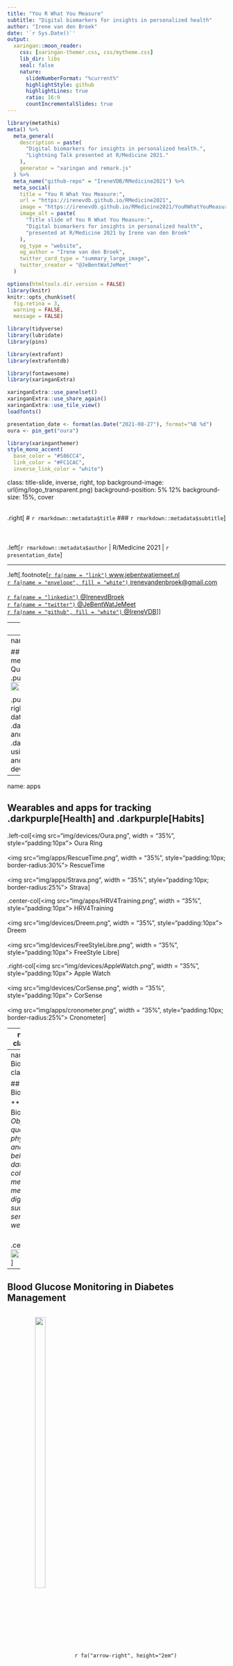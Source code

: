 ```yaml
---
title: "You R What You Measure"
subtitle: "Digital biomarkers for insights in personalized health"  
author: "Irene van den Broek"
date: '`r Sys.Date()`'
output:
  xaringan::moon_reader:
    css: [xaringan-themer.css, css/mytheme.css]
    lib_dir: libs
    seal: false 
    nature:
      slideNumberFormat: "%current%"
      highlightStyle: github
      highlightLines: true
      ratio: 16:9
      countIncrementalSlides: true
---
```


```r
library(metathis)
meta() %>%
  meta_general(
    description = paste(
      "Digital biomarkers for insights in personalized health.",
      "Lightning Talk presented at R/Medicine 2021."
    ),
    generator = "xaringan and remark.js"
  ) %>%
  meta_name("github-repo" = "IreneVDB/RMedicine2021") %>% 
  meta_social(
    title = "You R What You Measure:",
    url = "https://irenevdb.github.io/RMedicine2021",
    image = "https://irenevdb.github.io/RMedicine2021/YouRWhatYouMeasure_title.png",
    image_alt = paste(
      "Title slide of You R What You Measure:", 
      "Digital biomarkers for insights in personalized health", 
      "presented at R/Medicine 2021 by Irene van den Broek"
    ),
    og_type = "website",
    og_author = "Irene van den Broek",
    twitter_card_type = "summary_large_image",
    twitter_creator = "@JeBentWatJeMeet"
  )

```

```r
options(htmltools.dir.version = FALSE)
library(knitr)
knitr::opts_chunk$set(
  fig.retina = 3,
  warning = FALSE, 
  message = FALSE)

library(tidyverse)
library(lubridate)
library(pins)

library(extrafont)
library(extrafontdb) 

library(fontawesome)
library(xaringanExtra)

xaringanExtra::use_panelset()
xaringanExtra::use_share_again()
xaringanExtra::use_tile_view()
loadfonts() 

presentation_date <- format(as.Date("2021-08-27"), format="%B %d")
oura <- pin_get("oura")

```

```r
library(xaringanthemer)
style_mono_accent(
  base_color = "#586CC4",
  link_color = "#FC1CAC",
  inverse_link_color = "white")
```

class: title-slide, inverse, right, top
background-image: url(img/logo_transparent.png)
background-position: 5% 12%
background-size: 15%, cover

<br>
.right[
# `r rmarkdown::metadata$title`
### `r rmarkdown::metadata$subtitle`
]
<br> <br> <br> <br> 
.left[`r rmarkdown::metadata$author` | R/Medicine 2021 | `r presentation_date`]
<hr>

.left[.footnote[[`r fa(name = "link")`  www.jebentwatjemeet.nl](https://www.jebentwatjemeet.nl) <br>
[`r fa(name = "envelope", fill = "white")` irenevandenbroek@gmail.com](mailto:irenevandenbroek@gmail.com)<br><br>
[`r fa(name = "linkedin") ` @IrenevdBroek](https://www.linkedin.com/in/irenevdbroek/)<br>
[`r fa(name = "twitter") ` @JeBentWatJeMeet](http://twitter.com/JeBentWatJeMeet)<br>
[`r fa(name = "github", fill = "white")`  @IreneVDB](http://github.com/IreneVDB)
]]

---
layout:true

<div class="my-footer">
<span style="width:100%; text-align:center"> 
| `r fa(name = "link")`
<a href=https://www.jebentwatjemeet.nl style="color: white"> 
  jebentwatjemeet.nl </a>| `r fa(name = "github")` 
<a href=http://github.com/IreneVDB style="color: white"> 
  @IreneVDB  </a>| `r fa(name = "twitter") `
<a href=http://twitter.com/JeBentWatJeMeet style="color: white"> 
  @JeBentWatJeMeet  </a>|
</span>
</div> 

---
name: intro
class: top

## You are what you measure: My Quantified Self Project
<br>
.pull-left[.center[<img src="img/Logo_8factors.png" width="90%">]]

.pull-right[.center[Collecting data about my .darkpink.large[Health] and .darkpink.large[Habits] using apps, sensors and wearable devices]]

---
name: apps

## Wearables and apps for tracking .darkpurple[Health] and .darkpurple[Habits]

.left-col[<img src="img/devices/Oura.png", width = "35%", style="padding:10px"> Oura Ring
<br><br>
<img src="img/apps/RescueTime.png", width = "35%", style="padding:10px; border-radius:30%"> RescueTime
<br><br>
<img src="img/apps/Strava.png", width = "35%", style="padding:10px; border-radius:25%"> Strava]

.center-col[<img src="img/apps/HRV4Training.png", width = "35%", style="padding:10px"> HRV4Training
<br><br>
<img src="img/devices/Dreem.png", width = "35%", style="padding:10px"> Dreem
<br><br>
<img src="img/devices/FreeStyleLibre.png", width = "35%", style="padding:10px"> FreeStyle Libre]

.right-col[<img src="img/devices/AppleWatch.png", width = "35%", style="padding:10px"> Apple Watch
<br><br>
<img src="img/devices/CorSense.png", width = "35%", style="padding:10px"> CorSense
<br><br>
<img src="img/apps/cronometer.png", width = "35%", style="padding:10px; border-radius:25%"> Cronometer]

---
name: aim
class: center

## .left[Let's talk biomarkers. Let's talk health tech. Let's talk R!]

<br>
.pull-left[`r fa("mobile-alt", fill="#586CC4", height = "7em", margin_left="1em", margin_right="1em")` `r fa("heartbeat", fill="#586CC4", height = "7em", margin_left="1em", margin_right="1em")`
<br>
<br>
.xlarge[The potential of digital biomarkers to advance personalized health]
<br><br>
Personal use <br> Clinical trials <br> Clinical practice]

.pull-right[`r fa("r-project", fill="#586CC4", height = "7em", margin_left="1em", margin_right="1em")`
<br>
<br>
.xlarge[The power of R to support digital health data] 
<br><br>
Data collection <br> Data analysis <br> Data communication]

---
name: Digital Biomarkers
class: left

## Digital Biomarkers

** Digital Biomarkers**: _Objective, quantifiable physiological and behavioral data that are collected and measured by means of digital devices such as apps, sensors and wearables._

<br>
.center[<img src="img/PersonalizedHealth.png" width="100%">]

---

## Blood Glucose Monitoring in Diabetes Management

<div style="vertical-align:middle; display:inline-block; text-align:center; width:30%;">
<img src="img/blooddraw.png" width="40%"/> 
</div>
`r fa("arrow-right", height="2em")`
<div style="vertical-align:middle; display:inline-block; text-align:center; width:30%;">
<img src="img/fingerprick.png" width="40%"/> 
</div>
`r fa("arrow-right", height="2em")`
<div style="vertical-align:middle; display:inline-block; text-align:center; width:30%;">
<img src="img/sensor.png" width="40%"/>
</div>

<br>
<hr>
<br>

<div style="vertical-align:top; display:inline-block; text-align:center; width:24%;">
    <img src="img/devices/Dexcom.png" height="200px"/>
    <span style="display:block;">Dexcom</span>
</div>

<div style="vertical-align:top; display:inline-block; text-align:center; width:24%;">
    <img src="img/devices/Eversense.png" height="200px"/>
    <span style="display:block;">Eversense</span>
</div>

<div style="vertical-align:top; display:inline-block; text-align:center; width:24%;">
    <img src="img/devices/FSL.png" height="200px"/>
    <span style="display:block;">FreeStyle Libre</span>
</div>

<div style="vertical-align:top; display:inline-block; text-align:center; width:24%;">
    <img src="img/devices/MedtronicGL3.png" height="200px"/>
    <span style="display:block;">Medtronic</span>
</div>

---
name: R-R intervals
class: left

## Heart Rate Variability: a non-invasive marker of .darkpurple[Stress]

**HRV** is the variation in time between consecutive heart beats and reflects the heart's capacity to adapt to changes

<br>
.center[<img src="img/ECG_RR.png" width="100%">]

---
name: HRV applications
class: center

## .left[Daily HRV measurement to monitor .darkpurple[Stress] and .darkpurple[Recovery]]

.left-column[Using **Corsense** and **HRV4Training** app <br><br>
<img src="img/devices/CorSense.png" width = "40%"> <br><br>
<img src="img/apps/HRV4Training.png" width = "40%" style="padding:10px">
]

.right-column[
<iframe src="data/eTrend_HRV4T_H250.html" width="100%" height="450" id="igraph" scrolling="no" seamless="seamless" frameBorder="0"> </iframe>
]

---
name: timeseries
class: center

## .left[More .darkpurple[Long-term] Trends: Step Count, Body Weight and Sleep]

.panelset[

.panel[.panel-name[Step Count]

.left-column[
Using **Apple Watch** <br><br>
<img src="img/devices/AppleWatch.png" width="100px">
<br><br>
<img src="img/apps/applewatch.jpg" width="100px"; style="padding:10px; border-radius:25%;">
]

.right-column[
<iframe src="data/eTrend_Steps.html" width="100%" height="400" id="igraph" scrolling="no" seamless="seamless" frameBorder="0"> </iframe>
]

] <!---->

.panel[.panel-name[Body Weight]

.left-column[
Using **QardioBase** smart scale <br><br>
<img src="img/devices/QardioBase.png" width="100px">
<br><br>
<img src="img/apps/Qardio.png" width="100px"; style="padding:10px; border-radius:25%;">
]

.right-column[
<iframe src="data/eTrend_Weight.html" width="100%" height="400" id="igraph" scrolling="no" seamless="seamless" frameBorder="0"> </iframe>
]

] <!---->

.panel[.panel-name[Sleep]

.left-column[
Using **Dreem** headband <br><br>
<img src="img/devices/Dreem.png" width="100px">
<br><br>
<img src="img/apps/dreem.png" width="100px"; style="padding:10px; border-radius:25%;">
]

.right-column[
<iframe src="data/eTrend_Sleep.html" width="100%" height="400" id="igraph" scrolling="no" seamless="seamless" frameBorder="0"> </iframe>
]

] <!---->

] <!---->
---
name: Nightly patterns
class: center

## .left[More about .darkpurple[Sleep]: the Easiest way to collect data!]

.panelset[

.panel[.panel-name[Sleep Phases]
.left-column[
Using **Dreem Headband**<br>
<img src="img/devices/Dreem.png" width="100px">
<br>
<img src="img/apps/dreem.png" width="100px"; style="padding:10px; border-radius:25%;">
]

.right-column[
```r
source("src/Daily_categoric.R")
ggridge.sleep()
```
]
] <!---->

.panel[.panel-name[HRV]

.left-column[
Using **Oura Ring**<br>
<img src="img/devices/Oura.png" width="100px">
<br>
<img src="img/apps/Oura.png" width="100px"; style="padding:10px; border-radius:25%;">
]

.right-column[
```r
source("src/Daily_timeserie.R")

oura_noNA <- oura[["Sleep"]] %>%
  filter(is.na(sleep.period_id) == FALSE)

oura_HRV <- map(1:nrow(oura_noNA), function(row){
  df <- data.frame(datetime = seq(as_datetime(oura_noNA$sleep.bedtime_start[row], tz = "CET"),
                                  as_datetime(oura_noNA$sleep.bedtime_end[row], tz = "CET"), by = "5 mins"),
                   HRV = unlist(oura_noNA$sleep.rmssd_5min[row]))
}) %>%
  bind_rows() %>%
  filter(HRV > 0) %>%
  mutate(datetime = round_date(datetime, unit = "5mins"))

daily.timeserie("Oura Ring", df = oura_HRV, datetime_col ="datetime", value_col = "HRV", var = "HRV", unit = "msec", day_or_night = "night", hue = 0.65, ymin = 40, ymax = 170, starttime = 21, endtime = 8.5)
```
]

] <!---->

.panel[.panel-name[Heart Rate]

.left-column[
Using **Oura Ring**<br>
<img src="img/devices/Oura.png" width="100px">
<br>
<img src="img/apps/Oura.png" width="100px"; style="padding:10px; border-radius:25%;">
]

.right-column[
```r
oura_HR <- map(1:nrow(oura_noNA), function(row){
  df <- data.frame(datetime = seq(as_datetime(oura_noNA$sleep.bedtime_start[row], tz = "CET"),
                                  as_datetime(oura_noNA$sleep.bedtime_end[row], tz = "CET"), by = "5 mins"),
                   HR = unlist(oura_noNA$sleep.hr_5min[row]))
}) %>%
  bind_rows() %>%
  filter(HR > 0) %>%
  mutate(datetime = round_date(datetime, unit = "5mins"))

daily.timeserie("Oura Ring", df = oura_HR, datetime_col ="datetime", value_col = "HR", var = "Heart Rate", unit = "BPM", day_or_night = "night", hue = 0.45, ymin = 40, ymax = 66, starttime = 21, endtime = 8.5)
```
]

] <!---->

] <!---->

---
name: Biological Clock
class: center

## .left[Daily Rhythms and the .darkpurple[Biological Clock]]

.panelset.sideways[

.panel[.panel-name[Sleep]
<img src ="img/apps/dreem.png" height="50px" style="float:right;margin-bottom:-50px;border-radius:10px">
```r
source("src/ggridge_dow.R")
load("data/Sleep_Times.RData")

make.ggridge.time(tracker = "Dreem", df = Sleep_Times,
                  time_columns = c("Sleep Start","Wake Up"),
                  timescale = "night", duration_column = NULL, group = NULL,
                  base_hue = 0.75, hue_range= 0.45,
                  title_key = "Sleep")
```

] <!---->

.panel[.panel-name[Meals]
<img src ="img/apps/cronometer.png" height="50px" style="float:right;margin-bottom:-50px">
```r
source("src/ggridge_dow.R")
load("data/Meal_Times.RData")

make.ggridge.time(tracker = "Cronometer",
                  df = Meal_Times,
                  time_columns = c("Breakfast", "Lunch", "Dinner"),
                  timescale = "day", duration_column = NULL, group = NULL,
                  base_hue = 0.55, hue_range = 0.45,
                  title_key = "Meal")
```

] <!---->

.panel[.panel-name[Excercise]
<img src ="img/apps/Strava.png" height="50px" style="float:right;margin-bottom:-50px;border-radius:10px">
```r
source("src/ggridge_dow.R")
load("data/Strava.RData")

make.ggridge.time(tracker = "Strava", df = Strava, time_columns = "start_date_local", duration_column = "Duration_min", group= "Type",
                  title_key = "Exercise",base_hue = 0.55, hue_range = 0.5, add_poly = FALSE)
```

] <!---->

] <!---->

---
name: Productivity
class: center

## .left[Tracking .darkpurple[Productivity] and .darkpurple[Screen Time]]

.left-column[
Using **RescueTime**<br>
<img src="img/apps/RescueTime.png" width="100px"; style="padding:10px; border-radius:25%;">
]

.right-column[
<img src="img/PCTimes.png">
]

---
name: Female Cycle
class: left

## .darkpurple[Montly Rhythms] and Hormonal Influences

.panelset.sideways[

.panel[.panel-name[Body Temperature]
<img src ="img/apps/Oura.png" height="50px" style="float:right; margin-bottom:-50px; border-radius:25%">
```r
source("src/cyclical.R")
load("data/period.RData")

make.menstrual.heatmap(tracker = "Oura Ring", df = oura[["Sleep"]],
                      column = sleep.temperature_deviation,
                      lab = "Body Temperature", type = "value",
                      title = "Body Temperature during Sleep along the Female Cycle",
                      hue = 0.55)
```
] <!---->

.panel[.panel-name[Breathing]
<img src ="img/apps/Oura.png" height="50px" style="float:right;margin-bottom:-50px; border-radius: 25%">
```r
make.menstrual.heatmap(tracker = "Oura Ring", df = oura[["Sleep"]],
                      column = sleep.breath_average,
                      lab = "Respiration Rate", type = "value",
                      title = "Respiration Rate during Sleep along the Female Cycle",
                      hue = 0.47)
```
] <!---->

.panel[.panel-name[Headaches]
<img src ="img/apps/tracknshare.png" height="50px" style="float:right; margin-bottom:-50px; border-radius:25%">
```r

load("/Users/irenevandenbroek/Documents/R-Projects/Projects/QuantifiedSelf/Mood/Mood.RData")

Mood <- Mood %>%
  mutate(Headache = factor(case_when(Headache == "0" ~ "None",
                                    Headache == "1" ~ "Mild",
                                    Headache == "2" ~ "Moderate",
                                    Headache == "3" ~ "Severe",
                                    TRUE ~ "No data"),
                          levels = c("None", "Mild", "Moderate", "Severe", "No data")))

make.menstrual.heatmap(tracker = "TracknShare", df = Mood,
                       column = Headache, lab = "Headache",
                       type = "value",
                       title = "Headache occurence along the Female Cycle",
                       hue = 0.51)
```

] <!---->
] <!---->

---
name: Conclusion
class: left

## In Conclusion...You R What You Measure!

<img src="img/sleep_move_R_repeat.png">

.Footnote[Future (R-) Goals:
- **Automate** and **Share** data upload, analysis and visualization 
- Work together on **Digital Health** Data (Viz) Projects ([*Get in touch!*](mailto:irenevandenbroek@gmail.com))]

---
name: Resources
class: left

## Resources

**Blood Sugar Monitoring** for personalized nutrition:<br>
[The Personalized Nutrition Project](http://personalnutrition.org/Home)

<hr>

**Heart Rate Variability:** <br>
`r emo::ji("package")` {[RHRV](https://rhrv.r-forge.r-project.org/index.html)} <br>
[EliteHRV](https://elitehrv.com) blog <br>
[HRV4Training](https://www.hrv4training.com/blog) blog

<hr>

**Data Visualization** R packages: <br>
`r emo::ji("package")` {[echarts4r](https://echarts4r.john-coene.com)} <br>
`r emo::ji("package")` {[ggridges](https://cran.r-project.org/web/packages/ggridges/vignettes/introduction.html)} <br>
`r emo::ji("package")` {[ggplot2](https://ggplot2.tidyverse.org)} 

---
name: Bonus slides
class: inverse, center, middle

background-image: url(img/logo_transparent.png)
background-position: 5% 10%
background-size: 10%, cover

<br>
#Bonus slides <br>
(Slides that did not fit in the 10 min talk)

<div class="my-footer"></div>

---
name: HRV Recommendations
class: center

## .left[Be aware *how* Heart Rate Variability is .darkpurple[Measured]...]

```r
source("src/gt_layout.R")

HRV_table <- data.frame(
  "Sensor" = c("Electric (chest strap)", "Optic (wrist, arm, finger, ear)"),
  "Time" = c("First thing upon awakening", "Fixed time of day"),
  "Length" = c("5 min", "> 1 min"),
  "Position" = c("Supine / Laying", "Sitting"),
  "Breathing" = c("Natural", "Paced"),
  "Frequency" = c("Every day", "At least 3x per week")) %>%
  magrittr::set_rownames(c("Optimal", "Alternative")) %>%
  t() %>%
  as.data.frame() %>%
  gt(rownames_to_stub = TRUE) %>%
  tab_header(title = "Recommendations for short-term HRV readings") %>%
  set.table.layout()

HRV_table
```

---
name: HRV Analysis 
class: center

## .left[...and *how* Heart Rate Variability is .darkpurple[Analysed]...]

<div style="vertical-align:top; display:inline-block; text-align:center; width:33%;">
   <img src="img/RR.png">
    <span style="display:block;">Time Domain</span>
</div>

<div style="vertical-align:top; display:inline-block; text-align:center; width:33%;">
   <img src="img/psd.png">
    <span style="display:block;">Frequency Domain</span>
</div>

<div style="vertical-align:top; display:inline-block; text-align:center; width:33%;">
   <img src="img/Poincare.png">
    <span style="display:block;">Non-Linear Analysis</span>
</div>

---
name: HRV Long-term
class: top left

## .left[Another application of HRV: .darkpurple[Long-term] measurements]

.left-column[.center[HRV for **Biofeedback** or **Sport Performance** <br><br> <img src="img/devices/polarH10.png" width = "40%">  <br> Polar H10 <br><br> <img src="img/apps/HRVlogger.png" width = "40%" style="padding:10px; border-radius:30%"> <br> HRV Logger app
]]

.right-column[
```r
HRVLogger <- pin_get("HRVLogger")
source("src/HRV_longterm.R")
par(mfrow = c(2, 1), oma = c(0,0,0,0))
make.plot.HRV_sport()
make.plot.HRV.Breath()
```
]

---
name: api
class: center

## .left[How to get the Data? All Ways lead to R...!]

.panelset[

.panel[.panel-name[Manual vs Magical]

<br><br>

.pull-left[`r fa("file-export", fill="#586CC4", height = "5em", margin_left="1em", margin_right="1em")` `r fa("file-import", fill="#586CC4", height = "5em", margin_left="1em", margin_right="1em")`
<br>

.xlarge[MANUAL] <br> Export + Import Files <br>]

.pull-right[`r fa("cloud-download-alt", fill="#586CC4", height = "5em", margin_left="1em", margin_right="1em")``r fa("magic", fill="#586CC4", height = "5em", margin_left="1em", margin_right="1em")`
<br>

.xlarge[MAGICAL] <br> Cloud + API <br>

]

] <!---->

.panel[.panel-name[Example Oura API]
```r
connect.api <- function(startdate, token, username, password, data_type){
    url <- paste0("https://api.ouraring.com/v1/", data_type, "?start=",
                  startdate, "&access_token=", token)
    get_data <- GET(url, authenticate(username, password, type = "basic"))
    content <- content(get_data, "text")
    json <- fromJSON(content, flatten = TRUE)
    df <- as.data.frame(json)
}
```

```r
oura <- map(c("sleep", "activity", "readiness"), connect.api, startdate = "2020-01-29",
            token = key_get("Token", keyring= "oura"),
            username = key_get("Username", keyring="oura"),
            password = key_get("Password", keyring= "oura"))
```
<hr>
.left[`r emo::ji("package")` {httr} : Connect <br>
`r emo::ji("package")` {keyring}: Store credentials <br>
Or look for dedicated packages: e.g., `r emo::ji("package")` {rStrava}]
] <!---->

] <!---->

---
name: Daily patterns
class: center

## .left[Insights from Time Series: .darkpurple[Daily Patterns]]

.panelset[

.panel[.panel-name[Blood Sugar]

.left-column[
Using **Free Style Libre** Sensor <br>
<img src="img/devices/FreeStyleLibre.png" width="100px">
<br>
<img src="img/apps/FSL.png" width="100px"; style="padding:10px; border-radius:25%;">
]

.right-column[
```r
source("src/Daily_timeserie.R")
load("data/FSL.RData")

daily.timeserie("FreeStyle Libre", df = FSL, datetime_col ="timestamp", value_col = "Glucose", var = "Glucose", unit = "mmol/L", day_or_night = "day", hue = 0.55, ymin = 0, ymax = 9, starttime = 0, endtime = 24)

```
]
] <!---->

.panel[.panel-name[Activity]

.left-column[
Using **Oura Ring**<br>
<img src="img/devices/Oura.png" width="100px">
<br>
<img src="img/apps/Oura.png" width="100px"; style="padding:10px; border-radius:25%;">
]

.right-column[
```r
source("src/Daily_categoric.R")
oura <- pin_get("oura")
ggridge.activity()
```
]

] <!---->

] <!---->
